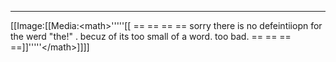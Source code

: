 ----
<nowiki>[[Image:[[Media:<math>'''''[[
== 
== 
== 
== sorry there is no defeintiiopn for the werd "the!" . becuz of its too small of a word. too bad. == == == ==]]'''''</math>]]]]</nowiki>